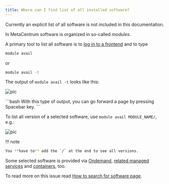 ```yaml
---
title: Where can I find list of all installed software?
---
```

Currently an explicit list of all software is not included in this documentation.

In MetaCentrum software is organized in so-called *modules*. 

A primary tool to list all software is to [log in to a frontend]() and to type

```bash
module avail
```

or

```bash
module avail -t
```

The output of `module avail -t` looks like this:

![pic](/img/meta/support/faqs-content/list-all-sw-pic-001.png)

<Callout  type="info" title="Tip" icon="💡">
```bash
</Callout>
With this type of output, you can go forward a page by pressing Spacebar key.
```

To list all version of a selected software, use `module avail MODULE_NAME/`, e.g.:

![pic](/img/meta/support/faqs-content/list-all-sw-pic-002.png)

!!! note
```bash
You **have to** add the `/` at the end to see all versions.
```

Some selected software is provided via [Ondemand](), [related managed services]() and [containers](), too.

To read more on this issue read [How to search for software page]().

